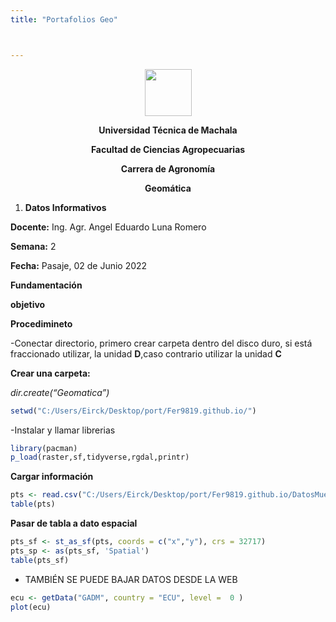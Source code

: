```yaml
---
title: "Portafolios Geo"



---
```



<center>
![](LOGO_OUT.png){height=75px}

**Universidad Técnica de Machala**

**Facultad de Ciencias Agropecuarias**

**Carrera de Agronomía**

**Geomática**
</center>

1. **Datos Informativos**

**Docente:** Ing. Agr. Angel Eduardo Luna Romero

**Semana:** 2

**Fecha:** Pasaje, 02 de Junio 2022

**Fundamentación** 

**objetivo** 

**Procedimineto**


-Conectar directorio, primero crear carpeta dentro del disco duro, si está  fraccionado utilizar, la unidad **D**,caso contrario utilizar la unidad  **C**

**Crear una carpeta: **

*dir.create("Geomatica")*


```r
setwd("C:/Users/Eirck/Desktop/port/Fer9819.github.io/")

```

-Instalar y llamar librerias


```r
library(pacman)
p_load(raster,sf,tidyverse,rgdal,printr)
```


**Cargar información**

```r
pts <- read.csv("C:/Users/Eirck/Desktop/port/Fer9819.github.io/DatosMuestreo.csv") %>% as_tibble()
table(pts)

```


**Pasar de tabla a dato espacial**

```r
pts_sf <- st_as_sf(pts, coords = c("x","y"), crs = 32717)
pts_sp <- as(pts_sf, 'Spatial')
table(pts_sf)
```

- TAMBIÉN SE PUEDE BAJAR DATOS DESDE LA WEB


```r
ecu <- getData("GADM", country = "ECU", level =  0 )
plot(ecu)
```